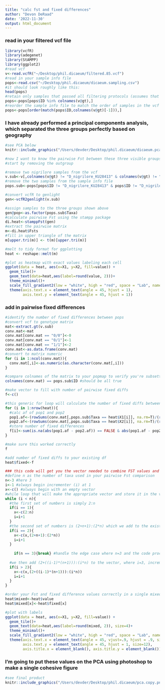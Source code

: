 ```yaml
---
title: "calc fst and fixed differences"
author: "Devon DeRaad"
date: '2022-11-30'
output: html_document
---
```


### read in your filtered vcf file
```r
library(vcfR)
library(adegenet)
library(StAMPP)
library(ggplot2)
#read vcf
v<-read.vcfR("~/Desktop/phil.dicaeum/filtered.85.vcf")
#read in your sample info file
pops<-read.csv("~/Desktop/phil.dicaeum/dicaeum.sampling.csv")
#it should look roughly like this:
head(pops)
#retain only samples that passed all filtering protocols (assumes that the 'ID' column is identical to sample names in the vcf)
pops<-pops[pops$ID %in% colnames(v@gt),]
#reorder the sample info file to match the order of samples in the vcf
pops<-pops[order(match(pops$ID,colnames(v@gt)[-1])),]
```

### I have already performed a principal components analysis, which separated the three groups perfectly based on geography
```r
#see PCA below
knitr::include_graphics("/Users/devder/Desktop/phil.dicaeum/dicaeum.pca.png")

#now I want to know the pairwise Fst between these three visible groups (only 3 total comparisons with three taxa)
#start by removing the outgroup

#remove two nigrilore samples from the vcf
v.sub<-v[,colnames(v@gt) != "D_nigrilore_KU28413" & colnames(v@gt) != "D_nigrilore_KU28414"]
#remove the two samples from the sample info file
pops.sub<-pops[pops$ID != "D_nigrilore_KU28413" & pops$ID != "D_nigrilore_KU28414",]

#convert vcfR to genlight
gen<-vcfR2genlight(v.sub)

#assign samples to the three groups shown above
gen@pop<-as.factor(pops.sub$Taxa)
#calculate pairwise Fst using the stampp package
di.heat<-stamppFst(gen)
#extract the pairwise matrix
m<-di.heat$Fsts
#fill in upper triangle of the matrix
m[upper.tri(m)] <- t(m)[upper.tri(m)]

#melt to tidy format for ggplotting
heat <- reshape::melt(m)

#plot as heatmap with exact values labeling each cell
ggplot(data = heat, aes(x=X1, y=X2, fill=value)) + 
  geom_tile()+
  geom_text(data=heat,aes(label=round(value, 2)))+
  theme_minimal()+
  scale_fill_gradient2(low = "white", high = "red", space = "Lab", name="Fst") +
  theme(axis.text.x = element_text(angle = 45, hjust = 1),
        axis.text.y = element_text(angle = 45, hjust = 1))
```

### add in pairwise fixed differences
```r
#identify the number of fixed differences between pops
#convert vcf to genotype matrix
mat<-extract.gt(v.sub)
conv.mat<-mat
conv.mat[conv.mat == "0/0"]<-0
conv.mat[conv.mat == "0/1"]<-1
conv.mat[conv.mat == "1/1"]<-2
conv.mat<-as.data.frame(conv.mat)
#convert to matrix numeric
for (i in 1:ncol(conv.mat)){
  conv.mat[,i]<-as.numeric(as.character(conv.mat[,i]))
}

#compare colnames of the matrix to your popmap to verify you're subsetting correctly
colnames(conv.mat) == pops.sub$ID #should be all true

#make vector to fill with number of pairwise fixed diffs
f<-c()

#this generic for loop will calculate the number of fixed diffs between each of your designated pops
for (i in 1:nrow(heat)){
  #calc af of pop1 and pop2
  pop1.af<-(rowSums(conv.mat[,pops.sub$Taxa == heat$X1[i]], na.rm=T)/(rowSums(is.na(conv.mat[,pops.sub$Taxa == heat$X1[i]]) == FALSE)))/2
  pop2.af<-(rowSums(conv.mat[,pops.sub$Taxa == heat$X2[i]], na.rm=T)/(rowSums(is.na(conv.mat[,pops.sub$Taxa == heat$X2[i]]) == FALSE)))/2
  #store number of fixed differences
  f[i]<-sum(is.na(abs(pop1.af - pop2.af)) == FALSE & abs(pop1.af - pop2.af) == 1) #find fixed SNPs and add to vector
}

#make sure this worked correctly
f

#add number of fixed diffs to your existing df
heat$fixed<-f

### this code will get you the vector needed to combine FST values and fixed differences into a single vector split by 
#define n as the number of taxa used in your pairwise Fst comparison
n<-3 #here 3
i<-1 #always begin incrementer (i) at 1
x<-c() #always begin with an empty vector
#while loop that will make the appropriate vector and store it in the variable 'x'
while (i < n){
  #the first set of numbers is simply 2:n
  if(i == 1){
    x<-c(2:n)
    i=i+1
  }
  #the second set of numbers is (2+n+1):(2*n) which we add to the existing vector
  if(i == 2){
    x<-c(x,(2+n+1):(2*n))
    i=i+1
  }
  
    if(n == 3){break} #handle the edge case where n=3 and the code proceeds to the next step even though it is in violation of the outside while loop, because it tests all internal statements before looping back to the top to test the while loop condition
  
  #we then add (2+((i-1)*(n+1))):(i*n) to the vector, where i=3, incrememnt i by 1, and continue adding this vector to the growing vector until i = n-1
  if(i > 2){
    x<-c(x,(2+((i-1)*(n+1))):(i*n))
    i=i+1
  }
}

#order your Fst and fixed difference values correctly in a single mixed vector to plot the Fst values above and # of fixed differences below the diagonal in the heatmap, using the vector you just created (named 'x')
heat$mixed<-heat$value
heat$mixed[x]<-heat$fixed[x]

#plot with labels
ggplot(data = heat, aes(x=X1, y=X2, fill=value)) + 
  geom_tile()+
  geom_text(data=heat,aes(label=round(mixed, 2)), size=4)+
  theme_minimal()+
  scale_fill_gradient2(low = "white", high = "red", space = "Lab", name="Fst") +
  theme(axis.text.x = element_text(angle = 45, vjust=.9, hjust = .9, size=12),
        axis.text.y = element_text(angle = 45, hjust = 1, size=12),
        axis.title.x = element_blank(), axis.title.y = element_blank())
```

### I'm going to put these values on the PCA using photoshop to make a single cohesive figure
```r
#see final product
knitr::include_graphics("/Users/devder/Desktop/phil.dicaeum/pca.copy.png")
```

